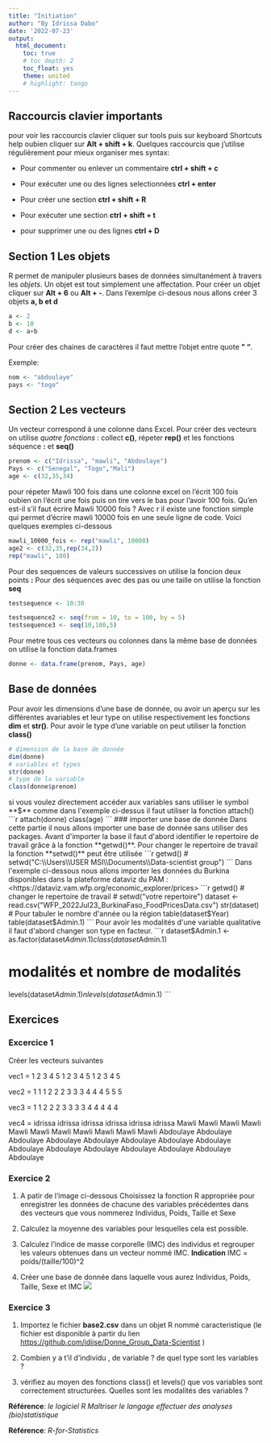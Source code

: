```yaml
---
title: "Initiation"
author: "By Idrissa Dabo"
date: '2022-07-23'
output:
  html_document:
    toc: true
    # toc_depth: 2
    toc_float: yes
    theme: united
    # highlight: tango
---
```


## Raccourcis clavier importants
pour voir les raccourcis clavier cliquer sur tools  puis sur keyboard Shortcuts help oubien cliquer sur **Alt + shift + k**.
Quelques raccourcis que j'utilise régulièrement pour mieux organiser mes syntax:

* Pour commenter ou enlever un commentaire **ctrl + shift + c**

* Pour exécuter une ou des lignes selectionnées **ctrl + enter**

* Pour créer une section **ctrl + shift + R**

* Pour exécuter une section **ctrl + shift + t**

* pour supprimer une ou des lignes **ctrl + D**

## Section 1 Les objets
R permet de manipuler plusieurs bases de données simultanément à travers les *objets*.
Un objet est tout simplement une affectation. Pour créer un objet cliquer sur **Alt + 6** ou **Alt + -**. Dans l'exemlpe ci-desous nous allons créer 3 objets **a, b et d**
```r
a <- 2
b <- 10
d <- a+b
```
Pour créer des chaines de caractères il faut mettre l'objet entre quote **" "**.

Exemple:
```r
nom <- "abdoulaye"
pays <- "togo"
```

## Section 2  Les vecteurs
Un vecteur correspond à une colonne dans Excel. Pour créer des vecteurs on utilise *_quatre fonctions_* : collect **c()**, répeter **rep()** et les fonctions séquence **:** et **seq()** 
```r
prenom <- c("Idrissa", "mawli", "Abdoulaye")
Pays <- c("Senegal", "Togo","Mali")
age <- c(32,35,34)
```
pour répeter Mawli 100 fois dans une colonne excel on l'écrit 100 fois oubien on l'écrit une fois puis on tire vers le bas pour l'avoir 100 fois. Qu'en est-il s'il faut écrire Mawli 10000 fois ? Avec r il existe une fonction simple qui permet d'écrire mawli 10000 fois en une seule ligne de code. Voici quelques exemples ci-dessous
```r
mawli_10000_fois <- rep("mawli", 10000)
age2 <- c(32,35,rep(34,2))
rep("mawli", 100)
```
Pour des sequences de valeurs successives on utilise la foncion deux points **:**
Pour des séquences avec des pas ou une taille on utilise la fonction  **seq**
```r
testsequence <- 10:30

testsequence2 <- seq(from = 10, to = 100, by = 5)
testsequence3 <- seq(10,100,5)
```
Pour metre tous ces vecteurs ou colonnes dans la même base de données on utilise la fonction data.frames
```r
donne <- data.frame(prenom, Pays, age)
```
## Base de données
Pour avoir les dimensions d'une base de donnée, ou avoir un aperçu sur les différentes avariables et leur type on utilise respectivement les fonctions **dim** et **str()**. Pour avoir le type d'une variable on peut utiliser la fonction **class()**
```r
# dimension de la base de donnée
dim(donne)
# variables et types
str(donne)
# type de la variable
class(donne$prenom)
```
 si vous voulez directement accéder aux variables sans utiliser le symbol **$** comme dans l'exemple ci-dessus il faut utiliser la fonction attach()
```r
attach(donne)
class(age)
```
### importer une base de donnée
Dans cette partie il nous allons importer une base de donnée sans utiliser des packages. Avant d'importer la base il faut d'abord identifier le repertoire de travail grâce à la fonction **getwd()**. Pour changer le repertoire de travail la fonction **setwd()** peut être utilisée
```r
getwd()
# setwd("C:\\Users\\USER MSI\\Documents\\Data-scientist group")
```
Dans l'exemple ci-dessous nous allons importer les données du Burkina disponibles dans la plateforme dataviz du PAM : 
<https://dataviz.vam.wfp.org/economic_explorer/prices> 
```r
getwd()
# changer le repertoire de travail
# setwd("votre repertoire") 
dataset <- read.csv("WFP_2022Jul23_BurkinaFaso_FoodPricesData.csv")
str(dataset)
# Pour tabuler le nombre d'année ou la région
table(dataset$Year)
table(dataset$Admin.1)
```
Pour avoir les modalités d'une variable qualitative il faut d'abord changer son type en facteur.
```r
dataset$Admin.1 <- as.factor(dataset$Admin.1)
class(dataset$Admin.1)

# modalités et nombre de modalités
levels(dataset$Admin.1)
nlevels(dataset$Admin.1)
```

## Exercices

### Excercice 1

Créer les vecteurs suivantes


vec1 = 1 2 3 4 5 1 2 3 4 5 1 2 3 4 5

vec2 = 1 1 1 2 2 2 3 3 3 4 4 4 5 5 5

vec3 = 1 1 2 2 2 3 3 3 3 4 4 4 4 4

vec4 = idrissa idrissa idrissa idrissa idrissa idrissa Mawli Mawli Mawli Mawli Mawli Mawli Mawli Mawli Mawli Mawli Mawli Abdoulaye Abdoulaye Abdoulaye Abdoulaye Abdoulaye Abdoulaye Abdoulaye Abdoulaye Abdoulaye Abdoulaye Abdoulaye Abdoulaye Abdoulaye Abdoulaye Abdoulaye

### Exercice 2
1.  A patir de l'image ci-dessous Choisissez la fonction R appropriée pour enregistrer les données de chacune des variables précédentes dans des vecteurs que vous nommerez Individus, Poids, Taille et Sexe

2. Calculez la moyenne des variables pour lesquelles cela est possible.

3. Calculez l'indice de masse corporelle (IMC) des individus et regrouper les valeurs obtenues dans un vecteur nommé IMC. **Indication** IMC = poids/(taille/100)^2

4. Créer une base de donnée dans laquelle vous aurez Individus, Poids, Taille, Sexe et IMC
![](C:\Users\USER MSI\Documents\R Project\initiationFR/Data.PNG)


### Exercice 3

1. Importez le fichier **base2.csv**  dans un objet R nommé caracteristique (le fichier est disponible à partir du lien <https://github.com/idiise/Donne_Group_Data-Scientist> )

2. Combien y a t'il d'individu , de variable ? de quel type sont les variables  ?

3. vérifiez au moyen des fonctions class() et levels() que vos variables sont correctement
structurées. Quelles sont les modalités des variables ?

**Référence**: *_le logiciel R Maîtriser le langage effectuer des analyses (bio)statistique_*

**Référence**: *_R-for-Statistics_*